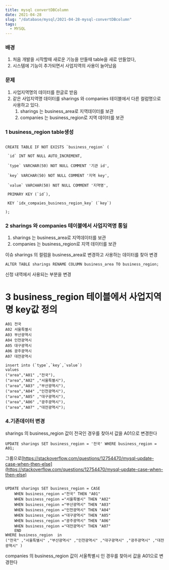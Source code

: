 ```yaml
---
title: mysql convertDBColumn
date: 2021-04-28
slug: "/database/mysql/2021-04-28-mysql-convertDBcolumn"
tags:
  - MYSQL
---
```


### 배경

1. 처음 개발을 시작할때 새로운 기능을 만들때 table을 새로 만들었다,
2. 시스템에 기능이 추가되면서 사업지역의 사용이 늘어났음

### 문제
1. 사업지역명의 데이터를 한글로 받음
2. 같은 사업지역명 데이터를 sharings 와 companies 테이블에서 다른 컬럼명으로 사용하고 있다.
    1. sharings 는 business_area로 지역데이터를 보관
    2. companies 는 business_region로 지역 데이터를 보관

###  1 business_region table생성

```

CREATE TABLE IF NOT EXISTS `business_region` (

 `id` INT NOT NULL AUTO_INCREMENT,

 `type` VARCHAR(50) NOT NULL COMMENT '기관 id',

 `key` VARCHAR(50) NOT NULL COMMENT '지역 key',

 `value` VARCHAR(50) NOT NULL COMMENT '지역명',

 PRIMARY KEY (`id`),

 KEY `idx_compaies_business_region_key` (`key`)

);

```

### 2 sharings 와 companies 테이블에서 사업지역명 통일

1. sharings 는 business_area로 지역데이터를 보관
2. companies 는 business_region로 지역 데이터를 보관

이슈 sharings 의 컬럼을 business_area로 변경하고 사용하는 데이터를 찾아 변경

```
ALTER TABLE sharings RENAME COLUMN business_area TO business_region;
```

신청 내역에서 사용되는 부분을 변경

# 3 business_region 테이블에서 사업지역명 key값 정의

```
A01 전국
A02 서울특별시
A03 부산광역시
A04 인천광역시
A05 대구광역시
A06 광주광역시
A07 대전광역시
```

```
insert into (`type`,`key`,`value`)
values
("area","A01" ,"전국"),
("area","A02" ,"서울특별시"),
("area","A03" ,"부산광역시"),
("area","A04" ,"인천광역시"),
("area","A05" ,"대구광역시"),
("area","A06" ,"광주광역시"),
("area","A07" ,"대전광역시");
```

###  4.기존데이터 변경

sharings 의 business_region 값이 전국인 경우를 찾아서 값을 A01으로 변경한다

```
UPDATE sharings SET business_region = '전국' WHERE business_region = A01;
```

그룹으로[https://stackoverflow.com/questions/12754470/mysql-update-case-when-then-else](https://stackoverflow.com/questions/12754470/mysql-update-case-when-then-else)


```

UPDATE sharings SET business_region = CASE
	WHEN business_region ="전국" THEN "A01"
	WHEN business_region ="서울특별시" THEN "A02"
	WHEN business_region ="부산광역시" THEN "A03"
	WHEN business_region ="인천광역시" THEN "A04"
	WHEN business_region ="대구광역시" THEN "A05"
	WHEN business_region ="광주광역시" THEN "A06"
	WHEN business_region ="대전광역시" THEN "A07"
    END
WHERE business_region  in 
("전국" ,"서울특별시" ,"부산광역시" ,"인천광역시" ,"대구광역시" ,"광주광역시" ,"대전광역시" )

```

companies 의 business_region 값이 서울특별시 인 경우를 찾아서 값을 A01으로 변경한다